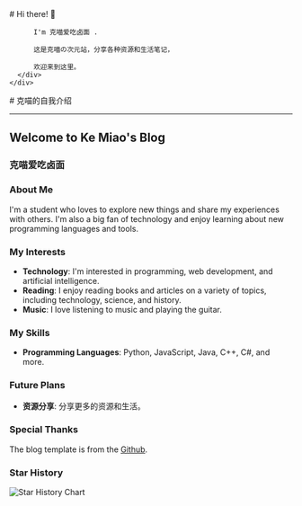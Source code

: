 
<BaseLayout title="Home">
  <BaseCard title="Home">
    <div class="flex">
      <div class="p-6">
          # Hi there! 👋

          I'm 克喵爱吃卤面 .

          这是克喵の次元站，分享各种资源和生活笔记，
          
          欢迎来到这里。
      </div>
    </div>

  </BaseCard>

  <BaseCard title="Home" image="/index.webp">
# 克喵的自我介绍

---

## Welcome to Ke Miao's Blog

### 克喵爱吃卤面

### About Me

I'm a student who loves to explore new things and share my experiences with others. I'm also a big fan of technology and enjoy learning about new programming languages and tools.

### My Interests

- **Technology**: I'm interested in programming, web development, and artificial intelligence.
- **Reading**: I enjoy reading books and articles on a variety of topics, including technology, science, and history.
- **Music**: I love listening to music and playing the guitar.

### My Skills

- **Programming Languages**: Python, JavaScript, Java, C++, C#, and more.

### Future Plans

- **资源分享**: 分享更多的资源和生活。

### Special Thanks

The blog template is from the [Github](https://github.com/EveSunMaple/Frosti).

### Star History

![Star History Chart](https://api.star-history.com/svg?repos=Kemeow815/astro-Frosti&type=Date)


  </BaseCard>
</BaseLayout>
